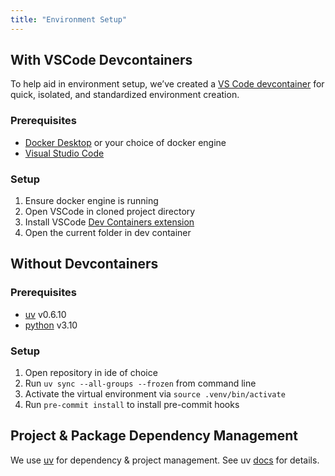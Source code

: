 ```yaml
---
title: "Environment Setup"
---
```



## With VSCode Devcontainers

To help aid in environment setup, we've created a [VS Code devcontainer](https://code.visualstudio.com/docs/devcontainers/containers) for quick, isolated, and standardized environment creation.

### Prerequisites
- [Docker Desktop](https://www.docker.com/) or your choice of docker engine
- [Visual Studio Code](https://code.visualstudio.com/)

### Setup
1. Ensure docker engine is running
2. Open VSCode in cloned project directory
3. Install VSCode [Dev Containers extension](https://marketplace.visualstudio.com/items?itemName=ms-vscode-remote.remote-containers)
4. Open the current folder in dev container

## Without Devcontainers

### Prerequisites
- [uv](https://docs.astral.sh/uv/) v0.6.10
- [python](https://www.python.org/downloads/) v3.10

### Setup
1. Open repository in ide of choice
2. Run `uv sync --all-groups --frozen` from command line
3. Activate the virtual environment via `source .venv/bin/activate`
4. Run `pre-commit install` to install pre-commit hooks

## Project & Package Dependency Management

We use [uv](https://docs.astral.sh/uv/) for dependency & project management. See uv [docs](https://docs.astral.sh/uv/) for details.
